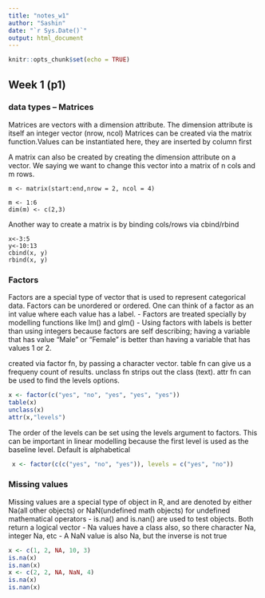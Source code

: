 ```yaml
---
title: "notes_w1"
author: "Sashin"
date: "`r Sys.Date()`"
output: html_document
---
```


```r
knitr::opts_chunk$set(echo = TRUE)
```

## Week 1 (p1)
### data types -- Matrices
Matrices are vectors with a dimension attribute. The dimension attribute
is itself an integer vector (nrow, ncol)
Matrices can be created via the matrix function.Values can be instantiated here,
they are inserted by column first

A matrix can also be created by creating the dimension attribute on a vector.
We saying we want to change this vector into a matrix of n cols and m rows.

```
m <- matrix(start:end,nrow = 2, ncol = 4)

m <- 1:6
dim(m) <- c(2,3)
```

Another way to create a matrix is by binding cols/rows via cbind/rbind
```
x<-3:5
y<-10:13
cbind(x, y)
rbind(x, y)
```


### Factors
Factors are a special type of vector that is used to represent categorical 
data.
Factors can be unordered or ordered. 
One can think of a factor as an int value where each value has a label.
- Factors are treated specially by modelling functions like lm() and glm()
- Using factors with labels is better than using integers because factors
are self describing; having a variable that has value "Male" or "Female"
is better than having a variable that has values 1 or 2.

created via factor fn, by passing a character vector. table fn can give
us a frequeny count of results. unclass fn strips out the class (text).
attr fn can be used to find the levels options.

```r
x <- factor(c("yes", "no", "yes", "yes", "yes"))
table(x)
unclass(x)
attr(x,"levels")
```

The order of the levels can be set using the levels argument to factors.
This can be important in linear modelling because the first level is used as
the baseline level. Default is alphabetical
```r
 x <- factor(c(c("yes", "no", "yes")), levels = c("yes", "no"))
```

### Missing values
Missing values are a special type of object in R, and are denoted by either
Na(all other objects) or NaN(undefined math objects) for undefined mathematical operators
- is.na() and is.nan() are used to test objects. Both return a logical vector
- Na values have a class also, so there character Na, integer Na, etc
- A NaN value is also Na, but the inverse is not true


```r
x <- c(1, 2, NA, 10, 3)
is.na(x)
is.nan(x)
x <- c(2, 2, NA, NaN, 4)
is.na(x)
is.nan(x)
```


